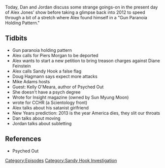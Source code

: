 {{DEFAULTSORT:
    #_EPISODE_0275:December 23-31, 2012
}}{{Episode
    | title             = December 23-31, 2012
    | caption           = Listen to this episode on [https://knowledgefight.libsyn.com/knowledge-fight-december-23-31-2012 Libsyn] [https://open.spotify.com/episode/1aqRS24LpYjuzli8jOWoHu Spotify], Read the [[Transcript/275: December 23-31, 2012|Unofficial Transcript]]
    | episodeNumber     = 275
    | length            = 01:11:28
    | airDate           = March 13, 2019
    | coverageStartDate = December 23, 2012
    | coverageEndDate   = December 31, 2012
    | episodeType       = [[:Category:Sandy Hook Investigation|Sandy Hook Investigation]]
    | appearance        = [[Piers Morgan]], [[Diane Feinstein]], [[Doug Hagmann]], [[Mike Adams]], [[Kelly O'Meara]], [[Sun Myung Moon]]
    | previousEpisode   = [[274: Ask Alex Anything]]
    | nextEpisode       = [[276: January 1-2, 2013]]
}}

{{Stub}}

Today, Dan and Jordan discuss some strange goings-on in the present day of Alex Jones' show before taking a glimpse back into 2012 to speed through a bit of a stretch where Alex found himself in a "Gun Paranoia Holding Pattern."

==Tidbits==

*Gun paranoia holding pattern
*Alex calls for Piers Morgan to be deported
*Alex wants to start a new petition to bring treason charges against Diane Feinstein
*Alex calls Sandy Hook a false flag
*Doug Hagmann says expect more attacks
*Mike Adams hosts
*Guest: Kelly O'Meara, author of Psyched Out
*She doesn't have a psych degree
*Wrote for Insight magazine (owned by Sun Myung Moon)
*wrote for CCHR (a Scientology front)
*Alex talks about his satanist girlfriend
*New Years prediction: 2013 is the year America dies, they slit our throats
*Dan talks about moving
*Jordan talks about subletting

==References==

*Psyched Out

[[Category:Episodes]]
[[Category:Sandy Hook Investigation]]
